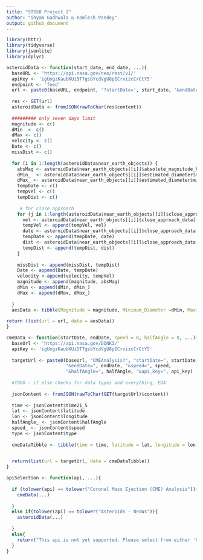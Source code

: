 ```yaml
---
title: "ST558 Project 2"
author: "Shyam Gadhwala & Kamlesh Pandey"
output: github_document
---
```




```r
library(httr)
library(tidyverse)
library(jsonlite)
library(dplyr)

```




```r

asteroidData <- function(start_date, end_date, ...){
  baseURL <- 'https://api.nasa.gov/neo/rest/v1/'
  apiKey <- 'igUogzKaubKUi5TTgsbYcdVgU8pICrvizcCrCtY5'
  endpoint <- 'feed'
  url <- paste0(baseURL, endpoint, '?startDate=', start_date, '&endDate=', end_date,'&api_key=', apiKey)
  
  res <- GET(url)
  asteroidData <- fromJSON(rawToChar(res$content))
  
  ######### only seven days limit
  magnitude <- c()
  dMin  <- c()
  dMax <- c()
  velocity <- c()
  Date <- c()
  missDist <- c()
  
  for (i in 1:length(asteroidData$near_earth_objects)) {
    absMag <- asteroidData$near_earth_objects[[i]]$absolute_magnitude_h
    dMin_  <- asteroidData$near_earth_objects[[i]]$estimated_diameter$miles$estimated_diameter_min
    dMax_ <- asteroidData$near_earth_objects[[i]]$estimated_diameter$miles$estimated_diameter_max
    tempDate <- c()
    tempVel <- c()
    tempDist <- c()
    
     # for close approach
    for (j in 1:length(asteroidData$near_earth_objects[[i]]$close_approach_data)){
      vel <- asteroidData$near_earth_objects[[i]]$close_approach_data[[j]]$relative_velocity$miles_per_hour
      tempVel <- append(tempVel, vel)
      date <- asteroidData$near_earth_objects[[i]]$close_approach_data[[j]]$close_approach_date
      tempDate <- append(tempDate, date)
      dist <- asteroidData$near_earth_objects[[i]]$close_approach_data[[j]]$miss_distance$miles
      tempDist <- append(tempDist, dist)
    }
    
    missDist <- append(missDist, tempDist)
    Date <- append(Date, tempDate)
    velocity <-append(velocity, tempVel)
    magnitude <- append(magnitude, absMag)
    dMin <- append(dMin, dMin_)
    dMax <- append(dMax, dMax_)
    
  }
  aesData <- tibble(Magnitude = magnitude, Minimum_Diameter =dMin, Maximum_Diameter = dMax, Approach_Velocity = velocity, Approach_Date = Date, Miss_Distance = missDist)
  
return (list(url = url, data = aesData))
}
```




```r

cmeData <- function(startDate, endDate, speed = 0, halfAngle = 0, ...){
  baseUrl <- 'https://api.nasa.gov/DONKI/'
  apiKey <- 'igUogzKaubKUi5TTgsbYcdVgU8pICrvizcCrCtY5'
  
  targetUrl <- paste0(baseUrl, "CMEAnalysis?", "startDate=", startDate, 
                      "&endDate=", endDate, "&speed=", speed,
                      "&halfAngle=", halfAngle, "&api_key=", api_key)
  
  #TODO - if else checks for data types and everything, EDA
  
  jsonContent <- fromJSON(rawToChar(GET(targetUrl)$content))
  
  time <- jsonContent$time21_5
  lat <- jsonContent$latitude
  lon <- jsonContent$longitude
  halfAngle_ <- jsonContent$halfAngle
  speed_ <- jsonContent$speed
  type <- jsonContent$type
  
  cmeDataTibble <- tibble(time = time, latitude = lat, longitude = lon, halfAngle = halfAngle_,speed = speed_, type = type)

  
  return(list(url = targetUrl, data = cmeDataTibble))
}

```


```r
apiSelection <- function(api, ...){
  
  if (tolower(api) == tolower("Coronal Mass Ejection (CME) Analysis")){
    cmeData(...)
    
  }
  else if(tolower(api) == tolower("Asteroids - NeoWs")){
    asteroidData(...)
    
  }
  else{
    return("This api is not yet supported. Please select from either 'Coronal Mass Ejection (CME) Analysis' or 'Interplanetary Shock (IPS)'.")
  }
}

```

